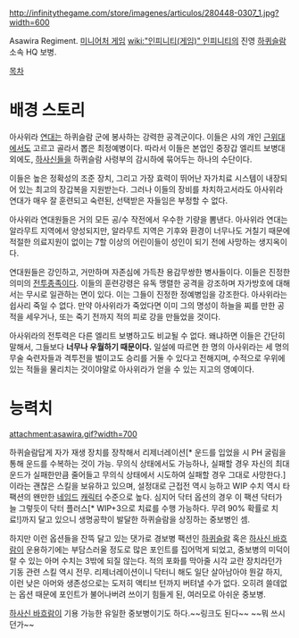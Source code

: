 http://infinitythegame.com/store/imagenes/articulos/280448-0307_1.jpg?width=600

Asawira Regiment. [[미니어처 게임]] [[wiki:"인피니티(게임)" 인피니티]]의 진영 [[하퀴슬람]] 소속 HQ 보병.

[[목차]]
= 배경 스토리 =
아사위라 [[연대]]는 하퀴슬람 군에 봉사하는 강력한 공격군이다. 이들은 샤의 개인 [[근위대]]에서도 고르고 골라서 뽑은 최정예병이다. 따라서 이들은 본업인 중장갑 엘리트 보병대 외에도, [[하사신]]들을 하퀴슬람 사령부의 감시하에 묶어두는 하나의 수단이다.

이들은 높은 정확성의 조준 장치, 그리고 가장 효력이 뛰어난 자가치료 시스템이 내장되어 있는 최고의 장갑복을 지원받는다. 그러나 이들의 장비를 차치하고서라도 아사위라 연대가 매우 잘 훈련되고 숙련된, 선택받은 자들임은 부정할 수 없다.

아사위라 연대원들은 거의 모든 공/수 작전에서 우수한 기량을 뽐낸다. 아사위라 연대는 알라무트 지역에서 양성되지만, 알라무트 지역은 기후와 환경이 너무나도 거칠기 때문에 적절한 의료지원이 없이는 7할 이상의 어린이들이 성인이 되기 전에 사망하는 생지옥이다.

연대원들은 강인하고, 거만하며 자존심에 가득찬 용감무쌍한 병사들이다. 이들은 진정한 의미의 [[전투종족]]이다. 이들의 훈련강령은 유독 맹렬한 공격을 강조하며 자가방호에 대해서는 무시로 일관하는 면이 있다. 이는 그들이 진정한 정예병임을 강조한다. 아사위라는 쉽사리 죽일 수 없다. 만약 아사위라가 죽었다면 이미 그의 명성이 하늘을 찌를 만한 공적을 세우거나, 또는 죽기 전까지 적의 피로 강을 만들었을 것이다. 

아사위라의 전투력은 다른 엘리트 보병하고도 비교될 수 없다. 왜냐하면 이들은 간단히 말해서, 그들보다 '''너무나 우월하기 때문이다.''' 일설에 따르면 한 명의 아사위라는 세 명의 무술 숙련자들과 격투전을 벌이고도 승리를 거둘 수 있다고 전해지며, 수적으로 우위에 있는 적들을 물리치는 것이야말로 아사위라가 얻을 수 있는 지고의 영예이다.


= 능력치 =
attachment:asawira.gif?width=700

하퀴슬람답게 자가 재생 장치를 장착해서 리제너레이션[* 운드를 입었을 시 PH 굴림을 통해 운드를 수복하는 것이 가능. 무의식 상태에서도 가능하나, 실패할 경우 자신의 최대 운드가 실패한만큼 줄어들고 무의식 상태에서 시도하여 실패할 경우 그대로 사망한다.] 이라는 괜찮은 스킬을 보유하고 있으며, 설정대로 근접전 역시 능하고 WIP 수치 역시 타 팩션의 왠만한 [[잔 다르크(인피니티)|네임드]] [[니마 사타르|캐릭터]] 수준으로 높다. 심지어 닥터 옵션의 경우 이 팩션 닥터가 늘 그렇듯이 닥터 플러스[* WIP+3으로 치료를 수행 가능하다. 무려 90% 확률로 치료!]까지 달고 있으니 생명공학이 발달한 하퀴슬람을 상징하는 중보병인 셈.

하지만 이런 옵션들을 잔뜩 달고 있는 댓가로 경보병 팩션인 [[하퀴슬람]] 혹은 [[하사신 바흐람]]이 운용하기에는 부담스러울 정도로 많은 포인트를 집어먹게 되었고, 중보병의 미덕이랄 수 있는 아머 수치는 3밖에 되질 않는다. 적의 포화를 막아줄 시각 교란 장치라던가 기동 관련 스킬 역시 전무. 리제너레이션이니 닥터니 해도 일단 살아남아야 뭔갈 하지, 이런 낮은 아머와 생존성으로는 도저히 액티브 턴까지 버텨낼 수가 없다. 오히려 쓸데없는 옵션 때문에 포인트가 불어나버려 쓰이기 힘들게 된, 여러모로 아쉬운 중보병.

[[하사신 바흐람]]이 기용 가능한 유일한 중보병이기도 하다.~~링크도 된다~~ ~~뭐 쓰시던가~~

